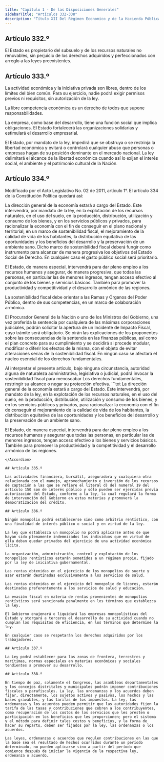 ```yaml
---
title: "Capítulo 1 - De las Disposiciones Generales"
sidebarTitle: "Artículos 332-338"
description: "Título XII Del Régimen Economico y de la Hacienda Pública - Capítulo 1 - De las Disposiciones Generales"
---
```


## Artículo 332.º

El Estado es propietario del subsuelo y de los recursos naturales no renovables, sin perjuicio de los derechos adquiridos y perfeccionados con arreglo a las leyes preexistentes.

## Artículo 333.º

La actividad económica y la iniciativa privada son libres, dentro de los límites del bien común. Para su ejercicio, nadie podrá exigir permisos previos ni requisitos, sin autorización de la ley.

La libre competencia económica es un derecho de todos que supone responsabilidades.

La empresa, como base del desarrollo, tiene una función social que implica obligaciones. El Estado fortalecerá las organizaciones solidarias y estimulará el desarrollo empresarial.

El Estado, por mandato de la ley, impedirá que se obstruya o se restrinja la libertad económica y evitará o controlará cualquier abuso que personas o empresas hagan de su posición dominante en el mercado nacional. La ley delimitará el alcance de la libertad económica cuando así lo exijan el interés social, el ambiente y el patrimonio cultural de la Nación.

## Artículo 334.º

<Warning>Modificado por el Acto Legislativo No. 02 de 2011, artículo 1°. El artículo 334 de la Constitución Política quedará así: </Warning>

La dirección general de la economía estará a cargo del Estado. Este intervendrá, por mandato de la ley, en la explotación de los recursos naturales, en el uso del suelo, en la producción, distribución, utilización y consumo de los bienes, y en los servicios públicos y privados, para racionalizar la economía con el fin de conseguir en el plano nacional y territorial, en un marco de sostenibilidad fiscal, el mejoramiento de la calidad de vida de los habitantes, la distribución equitativa de las oportunidades y los beneficios del desarrollo y la preservación de un ambiente sano. Dicho marco de sostenibilidad fiscal deberá fungir como instrumento para alcanzar de manera progresiva los objetivos del Estado Social de Derecho. En cualquier caso el gasto público social será prioritario.

El Estado, de manera especial, intervendrá para dar pleno empleo a los recursos humanos y asegurar, de manera progresiva, que todas las personas, en particular las de menores ingresos, tengan acceso efectivo al conjunto de los bienes y servicios básicos. También para promover la productividad y competitividad y el desarrollo armónico de las regiones.

La sostenibilidad fiscal debe orientar a las Ramas y Órganos del Poder Público, dentro de sus competencias, en un marco de colaboración armónica. 

El Procurador General de la Nación o uno de los Ministros del Gobierno, una vez proferida la sentencia por cualquiera de las máximas corporaciones judiciales, podrán solicitar la apertura de un Incidente de Impacto Fiscal, cuyo trámite será obligatorio. Se oirán las explicaciones de los proponentes sobre las consecuencias de la sentencia en las finanzas públicas, así como el plan concreto para su cumplimiento y se decidirá si procede modular, modificar o diferir los efectos de la misma, con el objeto de evitar alteraciones serias de la sostenibilidad fiscal. En ningún caso se afectará el núcleo esencial de los derechos fundamentales. 

<AccordionGroup>
    <Accordion
        title="Parágrafo"
        defaultOpen
    >
    Al interpretar el presente artículo, bajo ninguna circunstancia, autoridad alguna de naturaleza administrativa, legislativa o judicial, podrá invocar la sostenibilidad fiscal para menoscabar Los derechos fundamentales, restringir su alcance o negar su protección efectiva.
    </Accordion>
</AccordionGroup>

<Accordion title="Artículo original antes de la modificación:">
```txt
La dirección general de la economía estará a cargo del Estado. Este intervendrá, por mandato de la ley, en la explotación de los recursos naturales, en el uso del suelo, en la producción, distribución, utilización y consumo de los bienes, y en los servicios públicos y privados, para racionalizar la economía con el fin de conseguir el mejoramiento de la calidad de vida de los habitantes, la distribución equitativa de las oportunidades y los beneficios del desarrollo y la preservación de un ambiente sano.

El Estado, de manera especial, intervendrá para dar pleno empleo a los recursos humanos y asegurar que todas las personas, en particular las de menores ingresos, tengan acceso efectivo a los bienes y servicios básicos. También para promover la productividad y la competitividad y el desarrollo armónico de las regiones.
```
</Accordion>

## Artículo 335.º

Las actividades financiera, bursátil, aseguradora y cualquiera otra relacionada con el manejo, aprovechamiento e inversión de los recursos de captación a las que se refiere el literal d) del numeral 19 del artículo 150 son de interés público y sólo pueden ser ejercidas previa autorización del Estado, conforme a la ley, la cual regulará la forma de intervención del Gobierno en estas materias y promoverá la democratización del crédito.

## Artículo 336.º

Ningún monopolio podrá establecerse sino como arbitrio rentístico, con una finalidad de interés público o social y en virtud de la ley.

La ley que establezca un monopolio no podrá aplicarse antes de que hayan sido plenamente indemnizados los individuos que en virtud de ella deban quedar privados del ejercicio de una actividad económica lícita.

La organización, administración, control y explotación de los monopolios rentísticos estarán sometidos a un régimen propio, fijado por la ley de iniciativa gubernamental.

Las rentas obtenidas en el ejercicio de los monopolios de suerte y azar estarán destinadas exclusivamente a los servicios de salud.

Las rentas obtenidas en el ejercicio del monopolio de licores, estarán destinadas preferentemente a los servicios de salud y educación.

La evasión fiscal en materia de rentas provenientes de monopolios rentísticos será sancionada penalmente en los términos que establezca la ley.

El Gobierno enajenará o liquidará las empresas monopolísticas del Estado y otorgará a terceros el desarrollo de su actividad cuando no cumplan los requisitos de eficiencia, en los términos que determine la ley.

En cualquier caso se respetarán los derechos adquiridos por los trabajadores.

## Artículo 337.º

La Ley podrá establecer para las zonas de frontera, terrestres y marítimas, normas especiales en materias económicas y sociales tendientes a promover su desarrollo.

## Artículo 338.º

En tiempo de paz, solamente el Congreso, las asambleas departamentales y los concejos distritales y municipales podrán imponer contribuciones fiscales o parafiscales. La ley, las ordenanzas y los acuerdos deben fijar, directamente, los sujetos activos y pasivos, los hechos y las bases gravables, y las tarifas de los impuestos. La ley, las ordenanzas y los acuerdos pueden permitir que las autoridades fijen la tarifa de las tasas y contribuciones que cobren a los contribuyentes, como recuperación de los costos de los servicios que les presten o participación en los beneficios que les proporcionen; pero el sistema y el método para definir tales costos y beneficios, y la forma de hacer su reparto, deben ser fijados por la ley, las ordenanzas o los acuerdos.

Las leyes, ordenanzas o acuerdos que regulen contribuciones en las que la base sea el resultado de hechos ocurridos durante un período determinado, no pueden aplicarse sino a partir del período que comience después de iniciar la vigencia de la respectiva ley, ordenanza o acuerdo.
